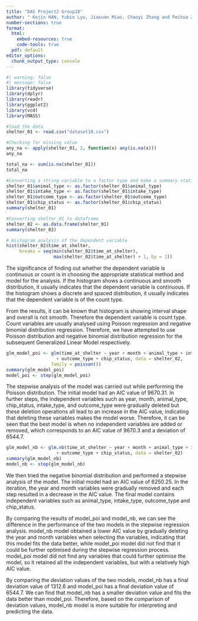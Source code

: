 ```yaml
---
title: "DAS Project2 Group18"
author: " Kejin HAN, Yubin Lyu, Jiaxuan Miao, Chaoyi Zhang and Peihua ZHONG"
number-sections: true
format: 
  html:
    embed-resources: true
    code-tools: true
  pdf: default
editor_options: 
  chunk_output_type: console
---
```


```r
#| warning: false
#| message: false
library(tidyverse)
library(dplyr)
library(readr)
library(ggplot2)
library(vcd)
library(MASS)
```

```r
#load the data
shelter_01 <- read.csv("dataset18.csv")
```

```r
#Checking for missing value
any_na <- apply(shelter_01, 2, function(x) any(is.na(x))) 
any_na  

total_na <- sum(is.na(shelter_01))
total_na
```

```r
#Converting a string variable to a factor type and make a summary statistics
shelter_01$animal_type <- as.factor(shelter_01$animal_type)
shelter_01$intake_type <- as.factor(shelter_01$intake_type) 
shelter_01$outcome_type <- as.factor(shelter_01$outcome_type) 
shelter_01$chip_status <- as.factor(shelter_01$chip_status)
summary(shelter_01)
```

```r
#Converting shelter_01 to dataframe
shelter_02 <- as.data.frame(shelter_01)
summary(shelter_02)
```

```r
# Histogram analysis of the dependent variable
hist(shelter_02$time_at_shelter, 
     breaks = seq(min(shelter_02$time_at_shelter), 
                  max(shelter_02$time_at_shelter) + 1, by = 1))
```

The significance of finding out whether the dependent variable is continuous or count is in choosing the appropriate statistical method and model for the analysis. If the histogram shows a continuous and smooth distribution, it usually indicates that the dependent variable is continuous. If the histogram shows a discrete and spaced distribution, it usually indicates that the dependent variable is of the count type.

From the results, it can be known that histogram is showing interval shape and overall is not smooth. Therefore the dependent variable is count type. Count variables are usually analysed using Poisson regression and negative binomial distribution regression. Therefore, we have attempted to use Poisson distribution and negative binomial distribution regression for the subsequent Generalized Linear Model respectively.

```r
glm_model_poi <- glm(time_at_shelter ~ year + month + animal_type + intake_type 
                   + outcome_type + chip_status, data = shelter_02, 
                 family = poisson())
summary(glm_model_poi)
model_poi <- step(glm_model_poi)
```

The stepwise analysis of the model was carried out while performing the Poisson distribution. The initial model had an AIC value of 9670.31. In further steps, the independent variables such as year, month, animal_type, chip_status, intake_type, and outcome_type were gradually deleted but these deletion operations all lead to an increase in the AIC value, indicating that deleting these variables makes the model worse. Therefore, it can be seen that the best model is when no independent variables are added or removed, which corresponds to an AIC value of 9670.3 and a deviation of 6544.7.

```r
glm_model_nb <- glm.nb(time_at_shelter ~ year + month + animal_type + intake_type 
                   + outcome_type + chip_status, data = shelter_02)
summary(glm_model_nb)
model_nb <- step(glm_model_nb)
```

We then tried the negative binomial distribution and performed a stepwise analysis of the model. The initial model had an AIC value of 6250.25. In the iteration, the year and month variables were gradually removed and each step resulted in a decrease in the AIC value. The final model contains independent variables such as animal_type, intake_type, outcome_type and chip_status.

By comparing the results of model_poi and model_nb, we can see the difference in the performance of the two models in the stepwise regression analysis. model_nb model obtained a lower AIC value by gradually deleting the year and month variables when selecting the variables, indicating that this model fits the data better, while model_poi model did not find that it could be further optimised during the stepwise regression process. model_poi model did not find any variables that could further optimise the model, so it retained all the independent variables, but with a relatively high AIC value.

By comparing the deviation values of the two models, model_nb has a final deviation value of 1312.6 and model_poi has a final deviation value of 6544.7. We can find that model_nb has a smaller deviation value and fits the data better than model_poi. Therefore, based on the comparison of deviation values, model_nb model is more suitable for interpreting and predicting the data.
